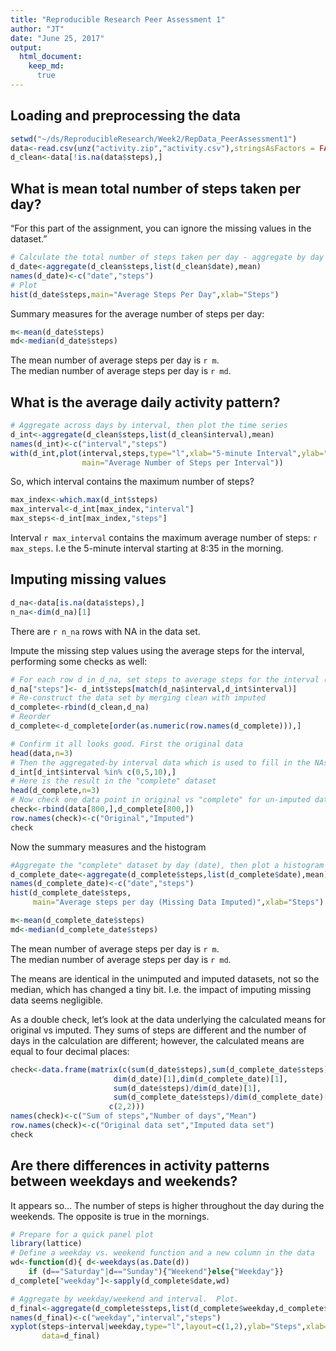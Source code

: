 ```yaml
---
title: "Reproducible Research Peer Assessment 1"
author: "JT"
date: "June 25, 2017"
output: 
  html_document:
    keep_md:
      true
---
```


## Loading and preprocessing the data

```r
setwd("~/ds/ReproducibleResearch/Week2/RepData_PeerAssessment1")
data<-read.csv(unz("activity.zip","activity.csv"),stringsAsFactors = FALSE)
d_clean<-data[!is.na(data$steps),]
```
## What is mean total number of steps taken per day?
"For this part of the assignment, you can ignore the missing values in the dataset."
```r
# Calculate the total number of steps taken per day - aggregate by day (i.e. date)
d_date<-aggregate(d_clean$steps,list(d_clean$date),mean)
names(d_date)<-c("date","steps")
# Plot
hist(d_date$steps,main="Average Steps Per Day",xlab="Steps")
```

Summary measures for the average number of steps per day:
```r
m<-mean(d_date$steps)
md<-median(d_date$steps)
```

The mean number of average steps per day is `r m`.  
The median number of average steps per day is `r md`.  

## What is the average daily activity pattern?  

``` r
# Aggregate across days by interval, then plot the time series
d_int<-aggregate(d_clean$steps,list(d_clean$interval),mean)
names(d_int)<-c("interval","steps")
with(d_int,plot(interval,steps,type="l",xlab="5-minute Interval",ylab="Steps",
                main="Average Number of Steps per Interval"))
```

So, which interval contains the maximum number of steps?
```r
max_index<-which.max(d_int$steps)
max_interval<-d_int[max_index,"interval"]
max_steps<-d_int[max_index,"steps"]
```

Interval `r max_interval` contains the maximum average number of steps: `r max_steps`. I.e the 5-minute interval starting at 8:35 in the morning.

## Imputing missing values

```r
d_na<-data[is.na(data$steps),]
n_na<-dim(d_na)[1]
```

There are `r n_na` rows with NA in the data set.

Impute the missing step values using the average steps for the interval, performing some checks as well:

```r
# For each row d in d_na, set steps to average steps for the interval (stored in d_int)
d_na["steps"]<- d_int$steps[match(d_na$interval,d_int$interval)]
# Re-construct the data set by merging clean with imputed 
d_complete<-rbind(d_clean,d_na)
# Reorder
d_complete<-d_complete[order(as.numeric(row.names(d_complete))),]
```

``` r
# Confirm it all looks good. First the original data
head(data,n=3)
# Then the aggregated-by interval data which is used to fill in the NAs
d_int[d_int$interval %in% c(0,5,10),]
# Here is the result in the "complete" dataset
head(d_complete,n=3)
# Now check one data point in original vs "complete" for un-imputed data - looks good
check<-rbind(data[800,],d_complete[800,])
row.names(check)<-c("Original","Imputed")
check
```

Now the summary measures and the  histogram
``` r
#Aggregate the "complete" dataset by day (date), then plot a histogram
d_complete_date<-aggregate(d_complete$steps,list(d_complete$date),mean)
names(d_complete_date)<-c("date","steps")
hist(d_complete_date$steps,
     main="Average steps per day (Missing Data Imputed)",xlab="Steps")

```

``` r
m<-mean(d_complete_date$steps)
md<-median(d_complete_date$steps)
```

The mean number of average steps per day is `r m`.  
The median number of average steps per day is `r md`.  

The means are identical in the unimputed and imputed datasets, not so the median, which has changed a tiny bit.  I.e. the impact of imputing missing data seems negligible.

As a double check, let's look at the data underlying the calculated means for original vs imputed.  They sums of steps are different and the number of days in the calculation are different; however, the calculated means are equal to four decimal places:
``` r
check<-data.frame(matrix(c(sum(d_date$steps),sum(d_complete_date$steps),
                       dim(d_date)[1],dim(d_complete_date)[1],
                       sum(d_date$steps)/dim(d_date)[1],
                       sum(d_complete_date$steps)/dim(d_complete_date)[1]),
                      c(2,2)))
names(check)<-c("Sum of steps","Number of days","Mean")
row.names(check)<-c("Original data set","Imputed data set")
check
```

## Are there differences in activity patterns between weekdays and weekends?

It appears so... The number of steps is higher throughout the day during the weekends.  The opposite is true in the mornings.
``` r
# Prepare for a quick panel plot
library(lattice)
# Define a weekday vs. weekend function and a new column in the data
wd<-function(d){ d<-weekdays(as.Date(d))
    if (d=="Saturday"|d=="Sunday"){"Weekend"}else{"Weekday"}}
d_complete["weekday"]<-sapply(d_complete$date,wd)

# Aggregate by weekday/weekend and interval.  Plot.
d_final<-aggregate(d_complete$steps,list(d_complete$weekday,d_complete$interval),mean)
names(d_final)<-c("weekday","interval","steps")
xyplot(steps~interval|weekday,type="l",layout=c(1,2),ylab="Steps",xlab="Interval",
       data=d_final)

```
